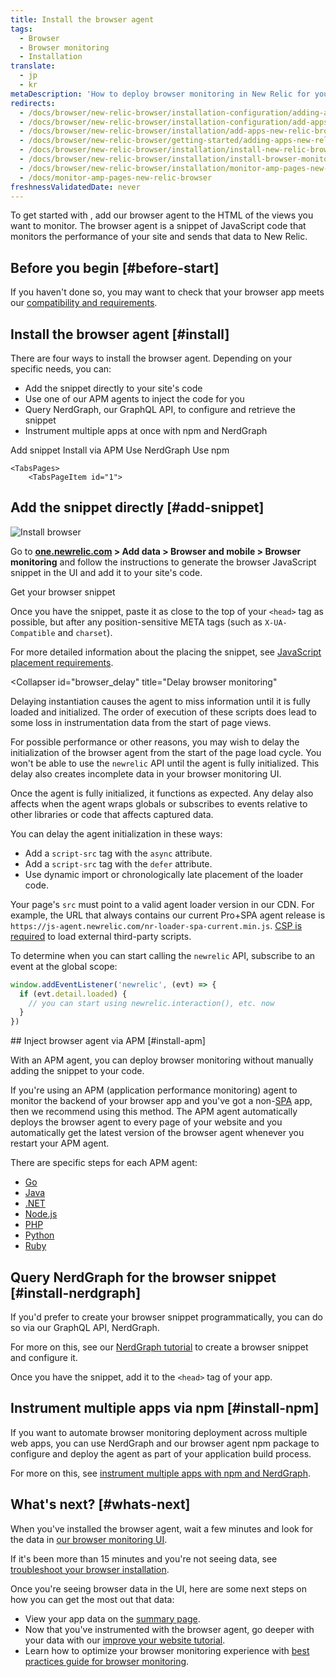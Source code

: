 ```yaml
---
title: Install the browser agent
tags:
  - Browser
  - Browser monitoring
  - Installation
translate:
  - jp
  - kr
metaDescription: 'How to deploy browser monitoring in New Relic for your apps, including UI, copy/paste, and API options.'
redirects:
  - /docs/browser/new-relic-browser/installation-configuration/adding-apps-new-relic-browser
  - /docs/browser/new-relic-browser/installation-configuration/add-apps-new-relic-browser
  - /docs/browser/new-relic-browser/installation/add-apps-new-relic-browser
  - /docs/browser/new-relic-browser/getting-started/adding-apps-new-relic-browser
  - /docs/browser/new-relic-browser/installation/install-new-relic-browser-agent
  - /docs/browser/new-relic-browser/installation/install-browser-monitoring-agent
  - /docs/browser/new-relic-browser/installation/monitor-amp-pages-new-relic-browser
  - /docs/monitor-amp-pages-new-relic-browser
freshnessValidatedDate: never
---
```



To get started with <InlinePopover type="browser" />, add our browser agent to the HTML of the views you want to monitor. The browser agent is a snippet of JavaScript code that monitors the performance of your site and sends that data to New Relic. 

## Before you begin [#before-start] 

If you haven't done so, you may want to check that your browser app meets our [compatibility and requirements](/docs/browser/new-relic-browser/getting-started/compatibility-requirements-browser-monitoring).

## Install the browser agent [#install]

There are four ways to install the browser agent. Depending on your specific needs, you can:

* Add the snippet directly to your site's code
* Use one of our APM agents to inject the code for you
* Query NerdGraph, our GraphQL API, to configure and retrieve the snippet
* Instrument multiple apps at once with npm and NerdGraph

<Tabs>
	<TabsBar>
        <TabsBarItem id="1">
            Add snippet
        </TabsBarItem>
        <TabsBarItem id="2">
            Install via APM
        </TabsBarItem>
        <TabsBarItem id="3">
            Use NerdGraph
        </TabsBarItem>
        <TabsBarItem id="4">
            Use npm
        </TabsBarItem>
    </TabsBar>

    <TabsPages>
        <TabsPageItem id="1">
## Add the snippet directly [#add-snippet]

<img
  title="Install browser"
  alt="Install browser"
  src={browserInstallBrowser}
/>

Go to <DNT>**[one.newrelic.com](https://one.newrelic.com) > Add data > Browser and mobile > Browser monitoring**</DNT> and follow the instructions to generate the browser JavaScript snippet in the UI and add it to your site's code. 

<ButtonGroup>
  <ButtonLink
    role="button"
    to="https://onenr.io/0MRNpYqNqQn"
    variant="primary"
  >
    Get your browser snippet
  </ButtonLink>
</ButtonGroup>

Once you have the snippet, paste it as close to the top of your `<head>` tag as possible, but after any position-sensitive META tags (such as `X-UA-Compatible` and `charset`). 

For more detailed information about the placing the snippet, see [JavaScript placement requirements](/docs/browser/new-relic-browser/page-load-timing-resources/instrumentation-browser-monitoring#javascript-placement).

<Collapser
    id="browser_delay"
    title="Delay browser monitoring"
>

<Callout variant="caution">
  Delaying instantiation causes the agent to miss information until it is fully loaded and initialized. The order of execution of these scripts does lead to some loss in instrumentation data from the start of page views.
</Callout>

For possible performance or other reasons, you may wish to delay the initialization of the browser agent from the start of the page load cycle. You won't be able to use the `newrelic` API until the agent is fully initialized. This delay also creates incomplete data in your browser monitoring UI.

Once the agent is fully initialized, it functions as expected. Any delay also affects when the agent wraps globals or subscribes to events relative to other libraries or code that affects captured data.

You can delay the agent initialization in these ways:

* Add a `script-src` tag with the `async` attribute.
* Add a `script-src` tag with the `defer` attribute.
* Use dynamic import or chronologically late placement of the loader code.

Your page's `src` must point to a valid agent loader version in our CDN. For example, the URL that always contains our current Pro+SPA agent release is `https://js-agent.newrelic.com/nr-loader-spa-current.min.js`. [CSP is required](/docs/browser/new-relic-browser/getting-started/compatibility-requirements-browser-monitoring#csp) to load external third-party scripts.

To determine when you can start calling the `newrelic` API, subscribe to an event at the global scope:

```js
window.addEventListener('newrelic', (evt) => {
  if (evt.detail.loaded) {
    // you can start using newrelic.interaction(), etc. now
  }
})
```
    
</Collapser>
        </TabsPageItem>
        <TabsPageItem id="2">
## Inject browser agent via APM [#install-apm]

With an APM agent, you can deploy browser monitoring without manually adding the snippet to your code.

If you're using an APM (application performance monitoring) agent to monitor the backend of your browser app and you've got a non-[SPA](/docs/browser/single-page-app-monitoring/get-started/introduction-single-page-app-monitoring) app, then we recommend using this method. The APM agent automatically deploys the browser agent to every page of your website and you automatically get the latest version of the browser agent whenever you restart your APM agent.

There are specific steps for each APM agent:

* [Go](/docs/agents/go-agent/features/install-new-relic-browser-go-apps)
* [Java](/docs/agents/java-agent/instrumentation/page-load-timing-java)
* [.NET](/docs/agents/net-agent/features/page-load-timing-net)
* [Node.js](/docs/agents/nodejs-agent/supported-features/page-load-timing-nodejs)
* [PHP](/docs/agents/php-agent/features/page-load-timing-php)
* [Python](/docs/agents/python-agent/supported-features/page-load-timing-python)
* [Ruby](/docs/agents/ruby-agent/features/page-load-timing-ruby)
        </TabsPageItem>
        <TabsPageItem id="3">
## Query NerdGraph for the browser snippet [#install-nerdgraph]

If you'd prefer to create your browser snippet programmatically, you can do so via our GraphQL API, NerdGraph. 

For more on this, see our [NerdGraph tutorial](/docs/apis/nerdgraph/examples/browser-monitoring-config-nerdgraph/) to create a browser snippet and configure it. 

Once you have the snippet, add it to the `<head>` tag of your app. 
        </TabsPageItem>
        <TabsPageItem id="4">
## Instrument multiple apps via npm [#install-npm]

If you want to automate browser monitoring deployment across multiple web apps, you can use NerdGraph and our browser agent npm package to configure and deploy the agent as part of your application build process.

For more on this, see [instrument multiple apps with npm and NerdGraph](/docs/apis/nerdgraph/examples/combining-npm-nerdgraph/).
        </TabsPageItem>
    </TabsPages>
</Tabs>

## What's next? [#whats-next]

When you've installed the browser agent, wait a few minutes and look for the data in [our browser monitoring UI](https://one.newrelic.com/nr1-core?filters=%28domain%3D%27BROWSER%27%20AND%20type%3D%27APPLICATION%27%29&state=1f7bae2d-dd3a-0027-3079-b60bcd19ded9&_gl=1*15f78ub*_ga*MTE0MTA2MTA5MS4xNzE4OTI0MDkw*_ga_R5EF3MCG7B*MTcyMTMxMzk2MC41Ny4xLjE3MjEzMTg2MzcuNDcuMS4xMDYwNTI3Njcw).

If it's been more than 15 minutes and you're not seeing data, see [troubleshoot your browser installation](/docs/browser/browser-monitoring/troubleshooting/troubleshoot-your-browser-monitoring-installation/).

Once you're seeing browser data in the UI, here are some next steps on how you can get the most out that data: 

* View your app data on the [summary page](/docs/browser/browser-monitoring/getting-started/browser-summary-page).
* Now that you've instrumented with the browser agent, go deeper with your data with our [improve your website tutorial](/docs/journey-performance/guide-to-monitoring-core-web-vitals). 
* Learn how to optimize your browser monitoring experience with [best practices guide for browser monitoring](/docs/new-relic-solutions/best-practices-guides/full-stack-observability/browser-monitoring-best-practices-guide). 

<InstallFeedback />
